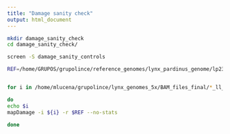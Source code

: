 ```yaml
---
title: "Damage sanity check"
output: html_document
---
```




```bash

mkdir damage_sanity_check
cd damage_sanity_check/

screen -S damage_sanity_controls

REF=/home/GRUPOS/grupolince/reference_genomes/lynx_pardinus_genome/lp23.fa					


for i in /home/mlucena/grupolince/lynx_genomes_5x/BAM_files_final/*_ll_ba*recal_round-1.bam

do
echo $i
mapDamage -i ${i} -r $REF --no-stats

done


```

